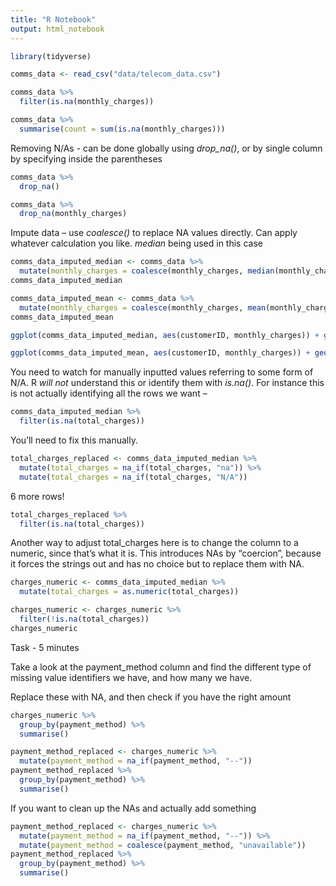 ```yaml
---
title: "R Notebook"
output: html_notebook
---
```


```r
library(tidyverse)
```

```r
comms_data <- read_csv("data/telecom_data.csv")
```

```r
comms_data %>% 
  filter(is.na(monthly_charges))
```

```r
comms_data %>% 
  summarise(count = sum(is.na(monthly_charges)))
```

Removing N/As - can be done globally using *drop_na()*, or by single column by specifying inside the parentheses

```r
comms_data %>% 
  drop_na()
```

```r
comms_data %>% 
  drop_na(monthly_charges)
```

Impute data -- use *coalesce()* to replace NA values directly. Can apply whatever calculation you like. *median* being used in this case

```r
comms_data_imputed_median <- comms_data %>% 
  mutate(monthly_charges = coalesce(monthly_charges, median(monthly_charges, na.rm = TRUE)))
comms_data_imputed_median
```

```r
comms_data_imputed_mean <- comms_data %>% 
  mutate(monthly_charges = coalesce(monthly_charges, mean(monthly_charges, na.rm = TRUE)))
comms_data_imputed_mean
```

```r
ggplot(comms_data_imputed_median, aes(customerID, monthly_charges)) + geom_point()
```

```r
ggplot(comms_data_imputed_mean, aes(customerID, monthly_charges)) + geom_point()
```

You need to watch for manually inputted values referring to some form of N/A. R *will not* understand this or identify them with *is.na()*. For instance this is not actually identifying all the rows we want --

```r
comms_data_imputed_median %>% 
  filter(is.na(total_charges))
```

You'll need to fix this manually.

```r
total_charges_replaced <- comms_data_imputed_median %>% 
  mutate(total_charges = na_if(total_charges, "na")) %>% 
  mutate(total_charges = na_if(total_charges, "N/A"))
```

6 more rows!

```r
total_charges_replaced %>% 
  filter(is.na(total_charges))
```

Another way to adjust total_charges here is to change the column to a numeric, since that's what it is.
This introduces NAs by "coercion", because it forces the strings out and has no choice but to replace them with NA.

```r
charges_numeric <- comms_data_imputed_median %>% 
  mutate(total_charges = as.numeric(total_charges))
```

```r
charges_numeric <- charges_numeric %>% 
  filter(!is.na(total_charges))
charges_numeric
```

Task - 5 minutes

Take a look at the payment_method column and find the different type of missing value identifiers we have, and how many we have.

Replace these with NA, and then check if you have the right amount

```r
charges_numeric %>% 
  group_by(payment_method) %>% 
  summarise()
```

```r
payment_method_replaced <- charges_numeric %>% 
  mutate(payment_method = na_if(payment_method, "--"))
payment_method_replaced %>% 
  group_by(payment_method) %>% 
  summarise()
```

If you want to clean up the NAs and actually add something

```r
payment_method_replaced <- charges_numeric %>% 
  mutate(payment_method = na_if(payment_method, "--")) %>% 
  mutate(payment_method = coalesce(payment_method, "unavailable"))
payment_method_replaced %>% 
  group_by(payment_method) %>% 
  summarise()
```

